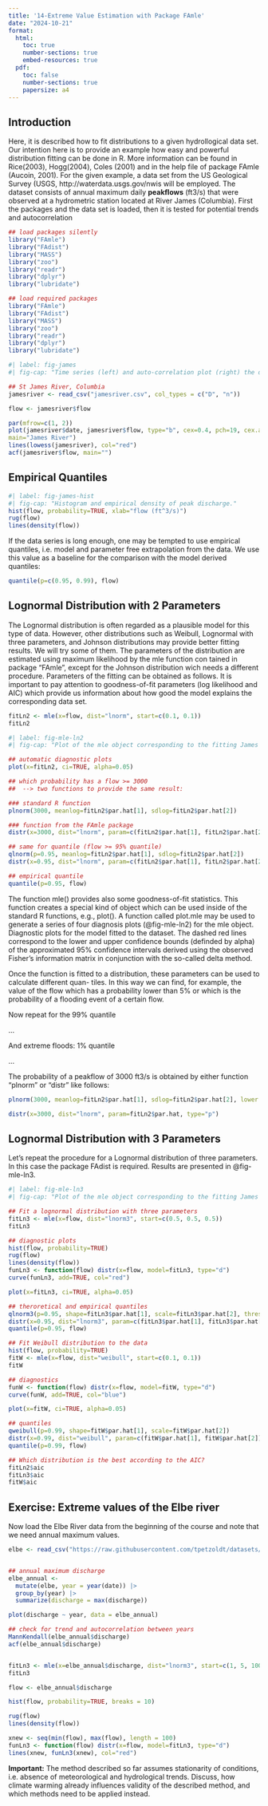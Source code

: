 ---
title: '14-Extreme Value Estimation with Package FAmle'
date: "2024-10-21"
format:
  html:
    toc: true
    number-sections: true
    embed-resources: true
  pdf:
    toc: false
    number-sections: true
    papersize: a4
---

## Introduction

Here, it is described how to fit distributions to a given hydrollogical data set. 
Our intention here is to provide an example how easy and powerful distribution fitting can be done in R. More information can be found in
Rice(2003), Hogg(2004), Coles (2001) and in the help file of package FAmle (Aucoin, 2001). For the
given example, a data set from the US Geological Survey (USGS, http://waterdata.usgs.gov/nwis will
be employed. The dataset consists of annual maximum daily **peakflows** (ft3/s) that were observed at a
hydrometric station located at River James (Columbia). First the packages and the data set is loaded, then it is tested for potential trends and autocorrelation

```{r echo=FALSE, include=FALSE}
## load packages silently
library("FAmle")
library("FAdist")
library("MASS")
library("zoo")
library("readr")
library("dplyr")
library("lubridate")
```

```{r}
## load required packages
library("FAmle")
library("FAdist")
library("MASS")
library("zoo")
library("readr")
library("dplyr")
library("lubridate")
```


```{r}
#| label: fig-james
#| fig-cap: "Time series (left) and auto-correlation plot (right) the daily flow (in ft3/s data set. The red smoothed line corresponds to a lowess fit."

## St James River, Columbia
jamesriver <- read_csv("jamesriver.csv", col_types = c("D", "n"))

flow <- jamesriver$flow

par(mfrow=c(1, 2))
plot(jamesriver$date, jamesriver$flow, type="b", cex=0.4, pch=19, cex.axis=0.75, xlab="Year", ylab="Flow",
main="James River")
lines(lowess(jamesriver), col="red")
acf(jamesriver$flow, main="")

```


## Empirical Quantiles

```{r}
#| label: fig-james-hist
#| fig-cap: "Histogram and empirical density of peak discharge."
hist(flow, probability=TRUE, xlab="flow (ft^3/s)")
rug(flow)
lines(density(flow))
```

If the data series is long enough, one may be tempted to use empirical quantiles, i.e. model and
parameter free extrapolation from the data. We use this value as a baseline for the comparison with the
model derived quantiles:

```{r}
quantile(p=c(0.95, 0.99), flow)
```




## Lognormal Distribution with 2 Parameters

The Lognormal distribution is often regarded as a plausible model for this type of data. However, other
distributions such as Weibull, Lognormal with three parameters, and Johnson distributions may provide
better fitting results. We will try some of them.
The parameters of the distribution are estimated using maximum likelihood by the mle function con
tained in package "FAmle", except for the Johnson distribution wich needs a different procedure.
Parameters of the fitting can be obtained as follows. It is important to pay attention to goodness-of-fit
parameters (log likelihood and AIC) which provide us information about how good the model explains
the corresponding data set.



```{r}
fitLn2 <- mle(x=flow, dist="lnorm", start=c(0.1, 0.1))
fitLn2
```


```{r}
#| label: fig-mle-ln2
#| fig-cap: "Plot of the mle object corresponding to the fitting James River data using a Lognormal distribution"

## automatic diagnostic plots
plot(x=fitLn2, ci=TRUE, alpha=0.05)

## which probability has a flow >= 3000
##  --> two functions to provide the same result:

### standard R function
plnorm(3000, meanlog=fitLn2$par.hat[1], sdlog=fitLn2$par.hat[2])

### function from the FAmle package
distr(x=3000, dist="lnorm", param=c(fitLn2$par.hat[1], fitLn2$par.hat[2]), type="p")

## same for quantile (flow >= 95% quantile)
qlnorm(p=0.95, meanlog=fitLn2$par.hat[1], sdlog=fitLn2$par.hat[2])
distr(x=0.95, dist="lnorm", param=c(fitLn2$par.hat[1], fitLn2$par.hat[2]), type="q")

## empirical quantile
quantile(p=0.95, flow)
```


The function mle() provides also some goodness-of-fit statistics. This function creates a special
kind of object which can be used inside of the standard R functions, e.g., plot(). A function called
plot.mle may be used to generate a series of four diagnosis plots (@fig-mle-ln2) for the mle object.
Diagnostic plots for the model fitted to the dataset. The dashed red lines correspond to the lower and
upper confidence bounds (definded by alpha) of the approximated 95% confidence intervals derived
using the observed Fisher’s information matrix in conjunction with the so-called delta method.

Once the function is fitted to a distribution, these parameters can be used to calculate different quan-
tiles. In this way we can find, for example, the value of the flow which has a probability lower than 5%
or which is the probability of a flooding event of a certain flow.




Now repeat for the 99% quantile
 
...

And extreme floods: 1% quantile

...

The probability of a peakflow of 3000 ft3/s is obtained by either function "plnorm" or "distr" like
follows:

```{r}
plnorm(3000, meanlog=fitLn2$par.hat[1], sdlog=fitLn2$par.hat[2], lower.tail=TRUE)

distr(x=3000, dist="lnorm", param=fitLn2$par.hat, type="p")
```

## Lognormal Distribution with 3 Parameters

Let’s repeat the procedure for a Lognormal distribution of three parameters. In this case the package
FAdist is required. Results are presented in @fig-mle-ln3.


```{r}
#| label: fig-mle-ln3
#| fig-cap: "Plot of the mle object corresponding to the fitting James River data using a LN3 distribution"

## Fit a lognormal distribution with three parameters
fitLn3 <- mle(x=flow, dist="lnorm3", start=c(0.5, 0.5, 0.5))
fitLn3

## diagnostic plots
hist(flow, probability=TRUE)
rug(flow)
lines(density(flow))
funLn3 <- function(flow) distr(x=flow, model=fitLn3, type="d")
curve(funLn3, add=TRUE, col="red")

plot(x=fitLn3, ci=TRUE, alpha=0.05)

## theroretical and empirical quantiles
qlnorm3(p=0.95, shape=fitLn3$par.hat[1], scale=fitLn3$par.hat[2], thres=fitLn3$par.hat[3])
distr(x=0.95, dist="lnorm3", param=c(fitLn3$par.hat[1], fitLn3$par.hat[2], fitLn3$par.hat[3]), type="q")
quantile(p=0.95, flow)

## Fit Weibull distribution to the data
hist(flow, probability=TRUE)
fitW <- mle(x=flow, dist="weibull", start=c(0.1, 0.1))
fitW

## diagnostics
funW <- function(flow) distr(x=flow, model=fitW, type="d")
curve(funW, add=TRUE, col="blue")

plot(x=fitW, ci=TRUE, alpha=0.05)

## quantiles
qweibull(p=0.99, shape=fitW$par.hat[1], scale=fitW$par.hat[2])
distr(x=0.99, dist="weibull", param=c(fitW$par.hat[1], fitW$par.hat[2]), type="q")
quantile(p=0.99, flow)

## Which distribution is the best according to the AIC?
fitLn2$aic
fitLn3$aic
fitW$aic
```


## Exercise: Extreme values of the Elbe river

Now load the Elbe River data from the beginning of the course and note that we need annual maximum values.


```{r, eval = FALSE}
elbe <- read_csv("https://raw.githubusercontent.com/tpetzoldt/datasets/main/data/elbe.csv", , col_types = c("D", "n"))


## annual maximum discharge
elbe_annual <-
  mutate(elbe, year = year(date)) |>
  group_by(year) |>
  summarize(discharge = max(discharge))

plot(discharge ~ year, data = elbe_annual)

## check for trend and autocorrelation between years
MannKendall(elbe_annual$discharge)
acf(elbe_annual$discharge)


fitLn3 <- mle(x=elbe_annual$discharge, dist="lnorm3", start=c(1, 5, 100))
fitLn3

flow <- elbe_annual$discharge

hist(flow, probability=TRUE, breaks = 10)

rug(flow)
lines(density(flow))

xnew <- seq(min(flow), max(flow), length = 100)
funLn3 <- function(flow) distr(x=flow, model=fitLn3, type="d")
lines(xnew, funLn3(xnew), col="red")
```



**Important:** The method described so far assumes stationarity of conditions, 
i.e. absence of meteorological and hydrological trends. Discuss, how climate 
warming already influences validity of the described method, and which methods
need to be applied instead.


